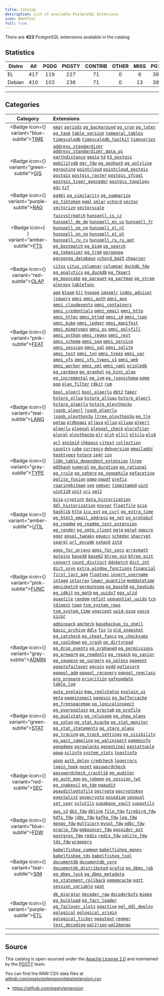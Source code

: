 ```yaml
---
title: Catalog
description: List of available PostgreSQL Extensions
icon: BookText
full: true
---
```



There are **423** PostgreSQL extensions available in the catalog

## Statistics

| Distro | All | PGDG | PIGSTY | CONTRIB | OTHER | MISS | PG17 | PG16 | PG15 | PG14 | PG13 |
| -------------- |:----:|:----:|:----:|:----:|:----:|:----:|:----:|:----:|:----:|:----:|:----:|
| EL | 417 | 119 | 227 | 71 | 0 | 6 | 399 | 407 | 410 | 394 | 368 |
| Debian | 410 | 103 | 236 | 71 | 0 | 13 | 397 | 400 | 403 | 391 | 363 |

-------

## Categories

| Category | Extensions |
|:--------:|:-----------|
| <Badge icon={<Clock />} variant="blue-subtle"><a href="/ext/cate/time" className="no-underline">TIME</a></Badge> | [`emaj`](/e/emaj) [`periods`](/e/periods) [`pg_background`](/e/pg_background) [`pg_cron`](/e/pg_cron) [`pg_later`](/e/pg_later) [`pg_task`](/e/pg_task) [`table_version`](/e/table_version) [`temporal_tables`](/e/temporal_tables) [`timescaledb`](/e/timescaledb) [`timescaledb_toolkit`](/e/timescaledb_toolkit) [`timeseries`](/e/timeseries) |
| <Badge icon={<Globe />} variant="green-subtle"><a href="/ext/cate/gis" className="no-underline">GIS</a></Badge> | [`address_standardizer`](/e/address_standardizer) [`address_standardizer_data_us`](/e/address_standardizer_data_us) [`earthdistance`](/e/earthdistance) [`geoip`](/e/geoip) [`h3`](/e/h3) [`h3_postgis`](/e/h3_postgis) [`mobilitydb`](/e/mobilitydb) [`ogr_fdw`](/e/ogr_fdw) [`pg_geohash`](/e/pg_geohash) [`pg_polyline`](/e/pg_polyline) [`pgrouting`](/e/pgrouting) [`pointcloud`](/e/pointcloud) [`pointcloud_postgis`](/e/pointcloud_postgis) [`postgis`](/e/postgis) [`postgis_raster`](/e/postgis_raster) [`postgis_sfcgal`](/e/postgis_sfcgal) [`postgis_tiger_geocoder`](/e/postgis_tiger_geocoder) [`postgis_topology`](/e/postgis_topology) [`q3c`](/e/q3c) [`tzf`](/e/tzf) |
| <Badge icon={<Brain />} variant="purple-subtle"><a href="/ext/cate/rag" className="no-underline">RAG</a></Badge> | [`pg4ml`](/e/pg4ml) [`pg_similarity`](/e/pg_similarity) [`pg_summarize`](/e/pg_summarize) [`pg_tiktoken`](/e/pg_tiktoken) [`pgml`](/e/pgml) [`smlar`](/e/smlar) [`vchord`](/e/vchord) [`vector`](/e/vector) [`vectorize`](/e/vectorize) [`vectorscale`](/e/vectorscale) |
| <Badge icon={<Search />} variant="amber-subtle"><a href="/ext/cate/fts" className="no-underline">FTS</a></Badge> | [`fuzzystrmatch`](/e/fuzzystrmatch) [`hunspell_cs_cz`](/e/hunspell_cs_cz) [`hunspell_de_de`](/e/hunspell_de_de) [`hunspell_en_us`](/e/hunspell_en_us) [`hunspell_fr`](/e/hunspell_fr) [`hunspell_ne_np`](/e/hunspell_ne_np) [`hunspell_nl_nl`](/e/hunspell_nl_nl) [`hunspell_nn_no`](/e/hunspell_nn_no) [`hunspell_pt_pt`](/e/hunspell_pt_pt) [`hunspell_ru_ru`](/e/hunspell_ru_ru) [`hunspell_ru_ru_aot`](/e/hunspell_ru_ru_aot) [`pg_bestmatch`](/e/pg_bestmatch) [`pg_bigm`](/e/pg_bigm) [`pg_search`](/e/pg_search) [`pg_tokenizer`](/e/pg_tokenizer) [`pg_trgm`](/e/pg_trgm) [`pgroonga`](/e/pgroonga) [`pgroonga_database`](/e/pgroonga_database) [`vchord_bm25`](/e/vchord_bm25) [`zhparser`](/e/zhparser) |
| <Badge icon={<ChartNoAxesCombined />} variant="red-subtle"><a href="/ext/cate/olap" className="no-underline">OLAP</a></Badge> | [`citus`](/e/citus) [`citus_columnar`](/e/citus_columnar) [`columnar`](/e/columnar) [`duckdb_fdw`](/e/duckdb_fdw) [`pg_analytics`](/e/pg_analytics) [`pg_duckdb`](/e/pg_duckdb) [`pg_fkpart`](/e/pg_fkpart) [`pg_mooncake`](/e/pg_mooncake) [`pg_parquet`](/e/pg_parquet) [`pg_partman`](/e/pg_partman) [`pg_strom`](/e/pg_strom) [`plproxy`](/e/plproxy) [`tablefunc`](/e/tablefunc) |
| <Badge icon={<Sparkles />} variant="pink-subtle"><a href="/ext/cate/feat" className="no-underline">FEAT</a></Badge> | [`age`](/e/age) [`bloom`](/e/bloom) [`hll`](/e/hll) [`hypopg`](/e/hypopg) [`imgsmlr`](/e/imgsmlr) [`index_advisor`](/e/index_advisor) [`jsquery`](/e/jsquery) [`omni`](/e/omni) [`omni_auth`](/e/omni_auth) [`omni_aws`](/e/omni_aws) [`omni_cloudevents`](/e/omni_cloudevents) [`omni_containers`](/e/omni_containers) [`omni_credentials`](/e/omni_credentials) [`omni_email`](/e/omni_email) [`omni_http`](/e/omni_http) [`omni_httpc`](/e/omni_httpc) [`omni_httpd`](/e/omni_httpd) [`omni_id`](/e/omni_id) [`omni_json`](/e/omni_json) [`omni_kube`](/e/omni_kube) [`omni_ledger`](/e/omni_ledger) [`omni_manifest`](/e/omni_manifest) [`omni_mimetypes`](/e/omni_mimetypes) [`omni_os`](/e/omni_os) [`omni_polyfill`](/e/omni_polyfill) [`omni_python`](/e/omni_python) [`omni_regex`](/e/omni_regex) [`omni_rest`](/e/omni_rest) [`omni_schema`](/e/omni_schema) [`omni_seq`](/e/omni_seq) [`omni_service`](/e/omni_service) [`omni_session`](/e/omni_session) [`omni_sql`](/e/omni_sql) [`omni_sqlite`](/e/omni_sqlite) [`omni_test`](/e/omni_test) [`omni_txn`](/e/omni_txn) [`omni_types`](/e/omni_types) [`omni_var`](/e/omni_var) [`omni_vfs`](/e/omni_vfs) [`omni_vfs_types_v1`](/e/omni_vfs_types_v1) [`omni_web`](/e/omni_web) [`omni_worker`](/e/omni_worker) [`omni_xml`](/e/omni_xml) [`omni_yaml`](/e/omni_yaml) [`orioledb`](/e/orioledb) [`pg_cardano`](/e/pg_cardano) [`pg_graphql`](/e/pg_graphql) [`pg_hint_plan`](/e/pg_hint_plan) [`pg_incremental`](/e/pg_incremental) [`pg_ivm`](/e/pg_ivm) [`pg_jsonschema`](/e/pg_jsonschema) [`pgmq`](/e/pgmq) [`pgq`](/e/pgq) [`plan_filter`](/e/plan_filter) [`rdkit`](/e/rdkit) [`rum`](/e/rum) |
| <Badge icon={<BookA />} variant="teal-subtle"><a href="/ext/cate/lang" className="no-underline">LANG</a></Badge> | [`bool_plperl`](/e/bool_plperl) [`bool_plperlu`](/e/bool_plperlu) [`dbt2`](/e/dbt2) [`faker`](/e/faker) [`hstore_pllua`](/e/hstore_pllua) [`hstore_plluau`](/e/hstore_plluau) [`hstore_plperl`](/e/hstore_plperl) [`hstore_plperlu`](/e/hstore_plperlu) [`hstore_plpython3u`](/e/hstore_plpython3u) [`jsonb_plperl`](/e/jsonb_plperl) [`jsonb_plperlu`](/e/jsonb_plperlu) [`jsonb_plpython3u`](/e/jsonb_plpython3u) [`ltree_plpython3u`](/e/ltree_plpython3u) [`pg_tle`](/e/pg_tle) [`pgtap`](/e/pgtap) [`pldbgapi`](/e/pldbgapi) [`pljava`](/e/pljava) [`pllua`](/e/pllua) [`plluau`](/e/plluau) [`plperl`](/e/plperl) [`plperlu`](/e/plperlu) [`plpgsql`](/e/plpgsql) [`plpgsql_check`](/e/plpgsql_check) [`plprofiler`](/e/plprofiler) [`plprql`](/e/plprql) [`plpython3u`](/e/plpython3u) [`plr`](/e/plr) [`plsh`](/e/plsh) [`pltcl`](/e/pltcl) [`pltclu`](/e/pltclu) [`plv8`](/e/plv8) |
| <Badge icon={<Boxes />} variant="gray-subtle"><a href="/ext/cate/type" className="no-underline">TYPE</a></Badge> | [`acl`](/e/acl) [`asn1oid`](/e/asn1oid) [`chkpass`](/e/chkpass) [`citext`](/e/citext) [`collection`](/e/collection) [`country`](/e/country) [`cube`](/e/cube) [`currency`](/e/currency) [`debversion`](/e/debversion) [`emailaddr`](/e/emailaddr) [`hashtypes`](/e/hashtypes) [`hstore`](/e/hstore) [`ip4r`](/e/ip4r) [`isn`](/e/isn) [`l10n_table_dependent_extension`](/e/l10n_table_dependent_extension) [`ltree`](/e/ltree) [`md5hash`](/e/md5hash) [`numeral`](/e/numeral) [`pg_duration`](/e/pg_duration) [`pg_rational`](/e/pg_rational) [`pg_rrule`](/e/pg_rrule) [`pg_sphere`](/e/pg_sphere) [`pg_xenophile`](/e/pg_xenophile) [`pgfaceting`](/e/pgfaceting) [`pglite_fusion`](/e/pglite_fusion) [`pgmp`](/e/pgmp) [`pgpdf`](/e/pgpdf) [`prefix`](/e/prefix) [`roaringbitmap`](/e/roaringbitmap) [`seg`](/e/seg) [`semver`](/e/semver) [`timestamp9`](/e/timestamp9) [`uint`](/e/uint) [`uint128`](/e/uint128) [`unit`](/e/unit) [`uri`](/e/uri) [`xml2`](/e/xml2) |
| <Badge icon={<Wrench />} variant="amber-subtle"><a href="/ext/cate/util" className="no-underline">UTIL</a></Badge> | [`bzip`](/e/bzip) [`cryptint`](/e/cryptint) [`data_historization`](/e/data_historization) [`ddl_historization`](/e/ddl_historization) [`envvar`](/e/envvar) [`floatfile`](/e/floatfile) [`gzip`](/e/gzip) [`hashlib`](/e/hashlib) [`http`](/e/http) [`icu_ext`](/e/icu_ext) [`pg_curl`](/e/pg_curl) [`pg_extra_time`](/e/pg_extra_time) [`pg_html5_email_address`](/e/pg_html5_email_address) [`pg_net`](/e/pg_net) [`pg_protobuf`](/e/pg_protobuf) [`pg_readme`](/e/pg_readme) [`pg_readme_test_extension`](/e/pg_readme_test_extension) [`pg_render`](/e/pg_render) [`pg_smtp_client`](/e/pg_smtp_client) [`pgjq`](/e/pgjq) [`pgjwt`](/e/pgjwt) [`pgpcre`](/e/pgpcre) [`pgqr`](/e/pgqr) [`pgsql_tweaks`](/e/pgsql_tweaks) [`pguecc`](/e/pguecc) [`schedoc`](/e/schedoc) [`shacrypt`](/e/shacrypt) [`sparql`](/e/sparql) [`url_encode`](/e/url_encode) [`xxhash`](/e/xxhash) [`zstd`](/e/zstd) |
| <Badge icon={<Variable />} variant="pink-subtle"><a href="/ext/cate/func" className="no-underline">FUNC</a></Badge> | [`aggs_for_arrays`](/e/aggs_for_arrays) [`aggs_for_vecs`](/e/aggs_for_vecs) [`arraymath`](/e/arraymath) [`autoinc`](/e/autoinc) [`base36`](/e/base36) [`base62`](/e/base62) [`btree_gin`](/e/btree_gin) [`btree_gist`](/e/btree_gist) [`convert`](/e/convert) [`count_distinct`](/e/count_distinct) [`ddsketch`](/e/ddsketch) [`dict_int`](/e/dict_int) [`dict_xsyn`](/e/dict_xsyn) [`extra_window_functions`](/e/extra_window_functions) [`financial`](/e/financial) [`first_last_agg`](/e/first_last_agg) [`floatvec`](/e/floatvec) [`insert_username`](/e/insert_username) [`intagg`](/e/intagg) [`intarray`](/e/intarray) [`lower_quantile`](/e/lower_quantile) [`moddatetime`](/e/moddatetime) [`omnisketch`](/e/omnisketch) [`permuteseq`](/e/permuteseq) [`pg_base58`](/e/pg_base58) [`pg_hashids`](/e/pg_hashids) [`pg_idkit`](/e/pg_idkit) [`pg_math`](/e/pg_math) [`pg_uuidv7`](/e/pg_uuidv7) [`pgx_ulid`](/e/pgx_ulid) [`quantile`](/e/quantile) [`random`](/e/random) [`refint`](/e/refint) [`sequential_uuids`](/e/sequential_uuids) [`tcn`](/e/tcn) [`tdigest`](/e/tdigest) [`topn`](/e/topn) [`tsm_system_rows`](/e/tsm_system_rows) [`tsm_system_time`](/e/tsm_system_time) [`unaccent`](/e/unaccent) [`uuid-ossp`](/e/uuid-ossp) [`vasco`](/e/vasco) [`xicor`](/e/xicor) |
| <Badge icon={<Landmark />} variant="gray-subtle"><a href="/ext/cate/admin" className="no-underline">ADMIN</a></Badge> | [`adminpack`](/e/adminpack) [`amcheck`](/e/amcheck) [`basebackup_to_shell`](/e/basebackup_to_shell) [`basic_archive`](/e/basic_archive) [`ddlx`](/e/ddlx) [`fio`](/e/fio) [`lo`](/e/lo) [`old_snapshot`](/e/old_snapshot) [`pg_catcheck`](/e/pg_catcheck) [`pg_cheat_funcs`](/e/pg_cheat_funcs) [`pg_checksums`](/e/pg_checksums) [`pg_cooldown`](/e/pg_cooldown) [`pg_crash`](/e/pg_crash) [`pg_dirtyread`](/e/pg_dirtyread) [`pg_drop_events`](/e/pg_drop_events) [`pg_orphaned`](/e/pg_orphaned) [`pg_permissions`](/e/pg_permissions) [`pg_prewarm`](/e/pg_prewarm) [`pg_readonly`](/e/pg_readonly) [`pg_repack`](/e/pg_repack) [`pg_savior`](/e/pg_savior) [`pg_squeeze`](/e/pg_squeeze) [`pg_surgery`](/e/pg_surgery) [`pg_upless`](/e/pg_upless) [`pgagent`](/e/pgagent) [`pgautofailover`](/e/pgautofailover) [`pgcozy`](/e/pgcozy) [`pgdd`](/e/pgdd) [`pgfincore`](/e/pgfincore) [`pgpool_adm`](/e/pgpool_adm) [`pgpool_recovery`](/e/pgpool_recovery) [`pgpool_regclass`](/e/pgpool_regclass) [`pre_prepare`](/e/pre_prepare) [`prioritize`](/e/prioritize) [`safeupdate`](/e/safeupdate) [`table_log`](/e/table_log) |
| <Badge icon={<Activity />} variant="green-subtle"><a href="/ext/cate/stat" className="no-underline">STAT</a></Badge> | [`auto_explain`](/e/auto_explain) [`bgw_replstatus`](/e/bgw_replstatus) [`explain_ui`](/e/explain_ui) [`meta`](/e/meta) [`pageinspect`](/e/pageinspect) [`pagevis`](/e/pagevis) [`pg_buffercache`](/e/pg_buffercache) [`pg_freespacemap`](/e/pg_freespacemap) [`pg_logicalinspect`](/e/pg_logicalinspect) [`pg_overexplain`](/e/pg_overexplain) [`pg_proctab`](/e/pg_proctab) [`pg_profile`](/e/pg_profile) [`pg_qualstats`](/e/pg_qualstats) [`pg_relusage`](/e/pg_relusage) [`pg_show_plans`](/e/pg_show_plans) [`pg_sqlog`](/e/pg_sqlog) [`pg_stat_kcache`](/e/pg_stat_kcache) [`pg_stat_monitor`](/e/pg_stat_monitor) [`pg_stat_statements`](/e/pg_stat_statements) [`pg_store_plans`](/e/pg_store_plans) [`pg_tracing`](/e/pg_tracing) [`pg_track_settings`](/e/pg_track_settings) [`pg_visibility`](/e/pg_visibility) [`pg_wait_sampling`](/e/pg_wait_sampling) [`pg_walinspect`](/e/pg_walinspect) [`pgmeminfo`](/e/pgmeminfo) [`pgnodemx`](/e/pgnodemx) [`pgrowlocks`](/e/pgrowlocks) [`pgsentinel`](/e/pgsentinel) [`pgstattuple`](/e/pgstattuple) [`powa`](/e/powa) [`sslinfo`](/e/sslinfo) [`system_stats`](/e/system_stats) [`toastinfo`](/e/toastinfo) |
| <Badge icon={<Shield />} variant="red-subtle"><a href="/ext/cate/sec" className="no-underline">SEC</a></Badge> | [`anon`](/e/anon) [`auth_delay`](/e/auth_delay) [`credcheck`](/e/credcheck) [`logerrors`](/e/logerrors) [`login_hook`](/e/login_hook) [`noset`](/e/noset) [`passwordcheck`](/e/passwordcheck) [`passwordcheck_cracklib`](/e/passwordcheck_cracklib) [`pg_auditor`](/e/pg_auditor) [`pg_auth_mon`](/e/pg_auth_mon) [`pg_jobmon`](/e/pg_jobmon) [`pg_session_jwt`](/e/pg_session_jwt) [`pg_snakeoil`](/e/pg_snakeoil) [`pg_tde`](/e/pg_tde) [`pgaudit`](/e/pgaudit) [`pgauditlogtofile`](/e/pgauditlogtofile) [`pgcrypto`](/e/pgcrypto) [`pgcryptokey`](/e/pgcryptokey) [`pgextwlist`](/e/pgextwlist) [`pgsmcrypto`](/e/pgsmcrypto) [`pgsodium`](/e/pgsodium) [`sepgsql`](/e/sepgsql) [`set_user`](/e/set_user) [`sslutils`](/e/sslutils) [`supabase_vault`](/e/supabase_vault) [`supautils`](/e/supautils) |
| <Badge icon={<FileInput />} variant="blue-subtle"><a href="/ext/cate/fdw" className="no-underline">FDW</a></Badge> | [`aws_s3`](/e/aws_s3) [`db2_fdw`](/e/db2_fdw) [`dblink`](/e/dblink) [`file_fdw`](/e/file_fdw) [`firebird_fdw`](/e/firebird_fdw) [`hdfs_fdw`](/e/hdfs_fdw) [`jdbc_fdw`](/e/jdbc_fdw) [`kafka_fdw`](/e/kafka_fdw) [`log_fdw`](/e/log_fdw) [`mongo_fdw`](/e/mongo_fdw) [`multicorn`](/e/multicorn) [`mysql_fdw`](/e/mysql_fdw) [`odbc_fdw`](/e/odbc_fdw) [`oracle_fdw`](/e/oracle_fdw) [`pgbouncer_fdw`](/e/pgbouncer_fdw) [`pgspider_ext`](/e/pgspider_ext) [`postgres_fdw`](/e/postgres_fdw) [`redis`](/e/redis) [`redis_fdw`](/e/redis_fdw) [`sqlite_fdw`](/e/sqlite_fdw) [`tds_fdw`](/e/tds_fdw) [`wrappers`](/e/wrappers) |
| <Badge icon={<Shell />} variant="teal-subtle"><a href="/ext/cate/sim" className="no-underline">SIM</a></Badge> | [`babelfishpg_common`](/e/babelfishpg_common) [`babelfishpg_money`](/e/babelfishpg_money) [`babelfishpg_tds`](/e/babelfishpg_tds) [`babelfishpg_tsql`](/e/babelfishpg_tsql) [`documentdb`](/e/documentdb) [`documentdb_core`](/e/documentdb_core) [`documentdb_distributed`](/e/documentdb_distributed) [`orafce`](/e/orafce) [`pg_dbms_job`](/e/pg_dbms_job) [`pg_dbms_lock`](/e/pg_dbms_lock) [`pg_dbms_metadata`](/e/pg_dbms_metadata) [`pg_statement_rollback`](/e/pg_statement_rollback) [`pgmemcache`](/e/pgmemcache) [`pgtt`](/e/pgtt) [`session_variable`](/e/session_variable) [`spat`](/e/spat) |
| <Badge icon={<Truck />} variant="purple-subtle"><a href="/ext/cate/etl" className="no-underline">ETL</a></Badge> | [`db_migrator`](/e/db_migrator) [`decoder_raw`](/e/decoder_raw) [`decoderbufs`](/e/decoderbufs) [`mimeo`](/e/mimeo) [`pg_bulkload`](/e/pg_bulkload) [`pg_fact_loader`](/e/pg_fact_loader) [`pg_failover_slots`](/e/pg_failover_slots) [`pgactive`](/e/pgactive) [`pgl_ddl_deploy`](/e/pgl_ddl_deploy) [`pglogical`](/e/pglogical) [`pglogical_origin`](/e/pglogical_origin) [`pglogical_ticker`](/e/pglogical_ticker) [`pgoutput`](/e/pgoutput) [`repmgr`](/e/repmgr) [`test_decoding`](/e/test_decoding) [`wal2json`](/e/wal2json) [`wal2mongo`](/e/wal2mongo) |

------

## Source

This catalog is open-sourced under the [Apache License 2.0](https://github.com/pgsty/ext/blob/main/LICENSE) and maintained by the [PGSTY](https://github.com/pgsty) team.

You can find the RAW CSV data files at [github.com/pgsty/extension/data/extension.csv](https://github.com/pgsty/ext/blob/main/data/extension.csv)

- https://github.com/pgsty/extension



